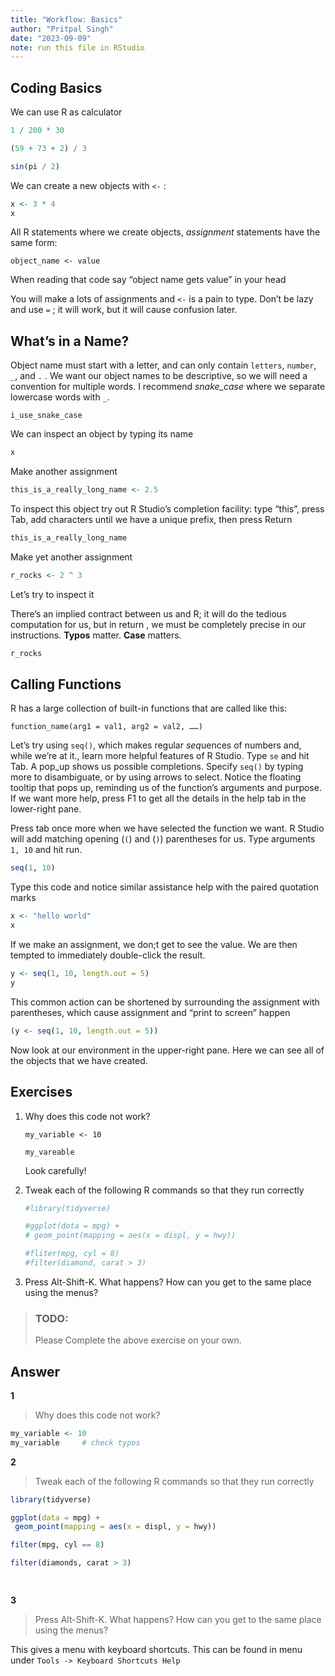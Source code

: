 ```yaml
---
title: "Workflow: Basics"
author: "Pritpal Singh"
date: "2023-09-09"
note: run this file in RStudio
---
```


## Coding Basics

We can use R as calculator

```r
1 / 200 * 30
```

```r
(59 + 73 + 2) / 3
```

```r
sin(pi / 2)
```

We can create a new objects with `<-` :

```r
x <- 3 * 4
x
```

All R statements where we create objects, *assignment* statements have the same form:

`object_name <- value`

When reading that code say "object name gets value" in your head

You will make a lots of assignments and `<-` is a pain to type. Don't be lazy and use `=` ; it will work, but it will cause confusion later.

## What's in a Name?

Object name must start with a letter, and can only contain `letters`, `number`, `_`, and `.` . We want our object names to be descriptive, so we will need a convention for multiple words. I recommend *snake_case* where we separate lowercase words with `_`.

`i_use_snake_case`

We can inspect an object by typing its name

```r
x
```

Make another assignment

```r
this_is_a_really_long_name <- 2.5
```

To inspect this object try out R Studio's completion facility: type "this", press Tab, add characters until we have a unique prefix, then press Return

```r
this_is_a_really_long_name
```

Make yet another assignment

```r
r_rocks <- 2 ^ 3
```

Let's try to inspect it

There's an implied contract between us and R; it will do the tedious computation for us, but in return , we must be completely precise in our instructions. **Typos** matter. **Case** matters.

```r
r_rocks
```

## Calling Functions

R has a large collection of built-in functions that are called like this:

`function_name(arg1 = val1, arg2 = val2, ……)`

Let's try using `seq()`, which makes regular *seq*uences of numbers and, while we're at it., learn more helpful features of R Studio. Type `se` and hit Tab. A pop_up shows us possible completions. Specify `seq()` by typing more to disambiguate, or by using arrows to select. Notice the floating tooltip that pops up, reminding us of the function's arguments and purpose. If we want more help, press F1 to get all the details in the help tab in the lower-right pane.

Press tab once more when we have selected the function we want. R Studio will add matching opening (`(`) and (`)`) parentheses for us. Type arguments `1, 10` and hit run.

```r
seq(1, 10)
```

Type this code and notice similar assistance help with the paired quotation marks

```r
x <- "hello world"
x
```

If we make an assignment, we don;t get to see the value. We are then tempted to immediately double-click the result.

```r
y <- seq(1, 10, length.out = 5)
y
```

This common action can be shortened by surrounding the assignment with parentheses, which cause assignment and "print to screen" happen

```r
(y <- seq(1, 10, length.out = 5))
```

Now look at our environment in the upper-right pane. Here we can see all of the objects that we have created.

## Exercises

1.  Why does this code not work?

    `my_variable <- 10`

    `my_vareable`

    Look carefully!

2.  Tweak each of the following R commands so that they run correctly

    ```r
    #library(tidyverse)

    #ggplot(dota = mpg) +
    # geom_point(mapping = aes(x = displ, y = hwy))

    #fliter(mpg, cyl = 8)
    #filter(diamond, carat > 3)
    ```

3.  Press Alt-Shift-K. What happens? How can you get to the same place using the menus?

> ### TODO:
>
> Please Complete the above exercise on your own.

## Answer

**1**

> Why does this code not work?

```r
my_variable <- 10
my_variable     # check typos
```

**2**

> Tweak each of the following R commands so that they run correctly

```r
library(tidyverse)

ggplot(data = mpg) +
 geom_point(mapping = aes(x = displ, y = hwy))

filter(mpg, cyl == 8)

filter(diamonds, carat > 3)

  
```

**3**

> Press Alt-Shift-K. What happens? How can you get to the same place using the menus?

This gives a menu with keyboard shortcuts. This can be found in menu under `Tools -> Keyboard Shortcuts Help`
